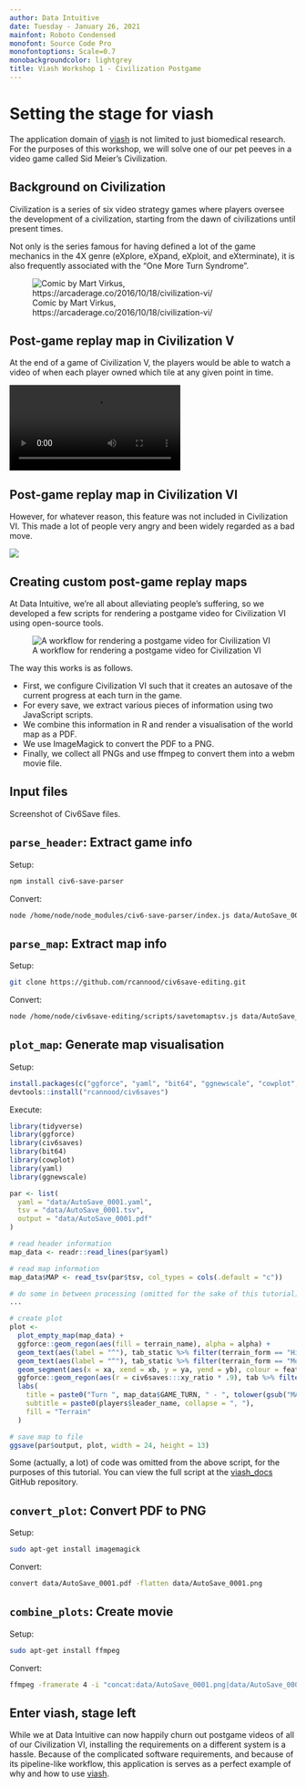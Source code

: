```yaml
---
author: Data Intuitive
date: Tuesday - January 26, 2021
mainfont: Roboto Condensed
monofont: Source Code Pro
monofontoptions: Scale=0.7
monobackgroundcolor: lightgrey
title: Viash Workshop 1 - Civilization Postgame
---
```


# Setting the stage for viash

The application domain of [viash] is not limited to just biomedical research. For the purposes of this workshop, we will solve one of our pet peeves in a video game called Sid Meier's Civilization.

## Background on Civilization
Civilization is a series of six video strategy games where players oversee the development of a civilization, starting from the dawn of civilizations until present times.

Not only is the series famous for having defined a lot of the game mechanics in the 4X genre (eXplore, eXpand, eXploit, and eXterminate), it is also frequently associated with the "One More Turn Syndrome".

![Comic by Mart Virkus, https://arcaderage.co/2016/10/18/civilization-vi/](img/mart_virkus_every_civilization_game_ever.jpg)

## Post-game replay map in Civilization V
At the end of a game of Civilization V, the players would be able to watch a video of when each player owned which tile at any given point in time. 

![](img/civ5_victory_.webm)

## Post-game replay map in Civilization VI
However, for whatever reason, this feature was not included in Civilization VI. This made a lot of people very angry and been widely regarded as a bad move. <!-- quoting Douglas Adams here -->

![](img/civ6_rant_.png)

## Creating custom post-game replay maps
At Data Intuitive, we're all about alleviating people's suffering, so we developed a few scripts for rendering a postgame video for Civilization VI using open-source tools.

![A workflow for rendering a postgame video for Civilization VI](img/workflow.png)

The way this works is as follows. 

* First, we configure Civilization VI such that it creates an autosave of the current progress at each turn in the game. 
* For every save, we extract various pieces of information using two JavaScript scripts.
* We combine this information in R and render a visualisation of the world map as a PDF.
* We use ImageMagick to convert the PDF to a PNG.
* Finally, we collect all PNGs and use ffmpeg to convert them into a webm movie file. 

## Input files

Screenshot of Civ6Save files.

## `parse_header`: Extract game info

Setup:
```bash
npm install civ6-save-parser
```

Convert:
```bash
node /home/node/node_modules/civ6-save-parser/index.js data/AutoSave_0001.Civ6Save --simple > data/AutoSave_0001.yaml
```

## `parse_map`: Extract map info

Setup:
```bash
git clone https://github.com/rcannood/civ6save-editing.git
```

Convert:
```bash
node /home/node/civ6save-editing/scripts/savetomaptsv.js data/AutoSave_0001.Civ6Save data/AutoSave_0001
```

## `plot_map`: Generate map visualisation

Setup:
```R
install.packages(c("ggforce", "yaml", "bit64", "ggnewscale", "cowplot", "devtools"))
devtools::install("rcannood/civ6saves")
```

Execute:
```R
library(tidyverse)
library(ggforce)
library(civ6saves)
library(bit64)
library(cowplot)
library(yaml)
library(ggnewscale)

par <- list(
  yaml = "data/AutoSave_0001.yaml",
  tsv = "data/AutoSave_0001.tsv",
  output = "data/AutoSave_0001.pdf"
)

# read header information
map_data <- readr::read_lines(par$yaml)

# read map information
map_data$MAP <- read_tsv(par$tsv, col_types = cols(.default = "c")) 

# do some in between processing (omitted for the sake of this tutorial)
... 

# create plot
plot <-
  plot_empty_map(map_data) +
  ggforce::geom_regon(aes(fill = terrain_name), alpha = alpha) +
  geom_text(aes(label = "^"), tab_static %>% filter(terrain_form == "Hill"), alpha = alpha) +
  geom_text(aes(label = "^"), tab_static %>% filter(terrain_form == "Mountain"), fontface = "bold", alpha = alpha) +
  geom_segment(aes(x = xa, xend = xb, y = ya, yend = yb), colour = feature_palette[["River"]], rivers, size = 1, alpha = alpha) +
  ggforce::geom_regon(aes(r = civ6saves:::xy_ratio * .9), tab %>% filter(feature_name == "Ice"), fill = feature_palette[["Ice"]], alpha = .4) +
  labs(
    title = paste0("Turn ", map_data$GAME_TURN, " - ", tolower(gsub("MAPSIZE_", "", map_data$MAP_SIZE))),
    subtitle = paste0(players$leader_name, collapse = ", "),
    fill = "Terrain"
  )

# save map to file
ggsave(par$output, plot, width = 24, height = 13)
```

Some (actually, a lot) of code was omitted from the above script, for the purposes of this tutorial. You can view the full script at the [viash_docs](https://github.com/data-intuitive/viash_docs/blob/master/examples/civ6_postgame/src/civ6_save_renderer/plot_map/script.R) GitHub repository.



## `convert_plot`: Convert PDF to PNG

Setup:
```bash
sudo apt-get install imagemagick
```

Convert:
```bash
convert data/AutoSave_0001.pdf -flatten data/AutoSave_0001.png
```

## `combine_plots`: Create movie

Setup:
```bash
sudo apt-get install ffmpeg
```

Convert:
```bash
ffmpeg -framerate 4 -i "concat:data/AutoSave_0001.png|data/AutoSave_0002.png|..." -c:v libvpx-vp9 -pix_fmt yuva420p -y "data/Movie.webm"
```

## Enter viash, stage left

While we at Data Intuitive can now happily churn out postgame videos of all of our Civilization VI, installing the requirements on a different system is a hassle.
Because of the complicated software requirements, and because of its pipeline-like workflow, this application is serves as a perfect example of why and how to use [viash].


[viash]: https://www.data-intuitive.com/viash_docs

